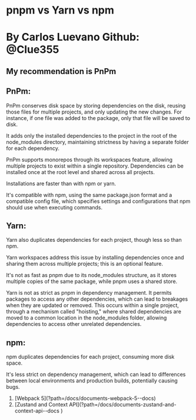 # pnpm vs Yarn vs npm

# By Carlos Luevano Github: @Clue355

## My recommendation is PnPm

## PnPm:

PnPm conserves disk space by storing dependencies on the disk, reusing those files for
multiple projects, and only updating the new changes. For instance, if one file was added to the
package, only that file will be saved to disk.

It adds only the installed dependencies to the project in the root of the node_modules directory,
maintaining strictness by having a separate folder for each dependency.

PnPm supports monorepos through its workspaces feature, allowing multiple projects to exist
within a single repository. Dependencies can be installed once at the root level and shared
across all projects.

Installations are faster than with npm or yarn.

It's compatible with npm, using the same package.json format and a compatible config file,
which specifies settings and configurations that npm should use when executing commands.

## Yarn:

Yarn also duplicates dependencies for each project, though less so than npm.

Yarn workspaces address this issue by installing dependencies once and sharing them across
multiple projects; this is an optional feature.

It's not as fast as pnpm due to its node_modules structure, as it stores multiple copies of the
same package, while pnpm uses a shared store.

Yarn is not as strict as pnpm in dependency management. It permits packages to access any
other dependencies, which can lead to breakages when they are updated or removed. This
occurs within a single project, through a mechanism called "hoisting," where shared
dependencies are moved to a common location in the node_modules folder, allowing
dependencies to access other unrelated dependencies.

## npm:

npm duplicates dependencies for each project, consuming more disk space.

It's less strict on dependency management, which can lead to differences between local
environments and production builds, potentially causing bugs.

<ol className="doc_nav_links">
  <li>[Webpack 5](?path=/docs/documents-webpack-5--docs)</li>
  <li>
    [Zustand and Context
    API](?path=/docs/documents-zustand-and-context-api--docs )
  </li>
</ol>
